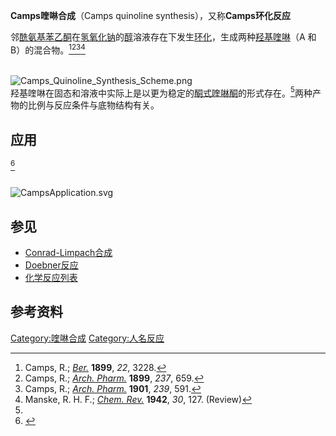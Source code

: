 '''Camps喹啉合成'''（Camps quinoline synthesis），又称'''Camps环化反应'''

邻[[酰氨基|酰氨基]][[苯乙酮|苯乙酮]]在[[氢氧化钠|氢氧化钠]]的[[醇|醇]]溶液存在下发生[[环化|环化]]，生成两种[[羟基|羟基]][[喹啉|喹啉]]（A 和 B）的混合物。<ref>Camps, R.; ''[[Chemische_Berichte|Ber.]]'' '''1899''', ''22'', 3228.</ref><ref>Camps, R.; ''[[Arch._Pharm.|Arch. Pharm.]]'' '''1899''', ''237'', 659.</ref><ref>Camps, R.; ''[[Arch._Pharm.|Arch. Pharm.]]'' '''1901''', ''239'', 591.</ref><ref>Manske, R. H. F.; ''[[Chem._Rev.|Chem. Rev.]]'' '''1942''', ''30'', 127. (Review)</ref>

<br />
[[Image:Camps_Quinoline_Synthesis_Scheme.png|center]]
<br />

羟基喹啉在固态和溶液中实际上是以更为稳定的[[酮-烯醇互变异构|酮式]][[喹啉酮|喹啉酮]]的形式存在。<ref name=jones/>两种产物的比例与反应条件与底物结构有关。

==应用==
<ref name=jones>{{cite journal en|title=Sequential Cu-Catalyzed Amidation-Base-Mediated Camps Cyclization: A Two-Step Synthesis of 2-Aryl-4-quinolones from o-Halophenones|author=Jones, C. P.; Anderson, K. W.; Buchwald, S. L.|journal=[[J._Org._Chem.|J. Org. Chem.]]|year=2007|volume=72|issue=21|pages=7968–7973|doi=10.1021/jo701384n}} </ref>

<br />
[[Image:CampsApplication.svg|center]]

==参见==
*[[Conrad-Limpach合成|Conrad-Limpach合成]]
*[[Doebner反应|Doebner反应]]
*[[化学反应列表|化学反应列表]]

==参考资料==
{{Reflist}}

[[Category:喹啉合成|Category:喹啉合成]]
[[Category:人名反应|Category:人名反应]]